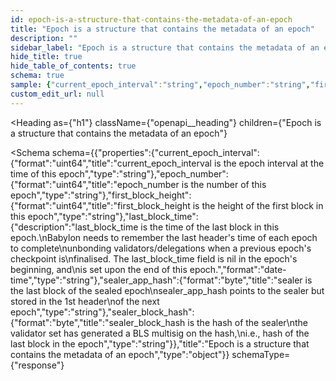 ```yaml
---
id: epoch-is-a-structure-that-contains-the-metadata-of-an-epoch
title: "Epoch is a structure that contains the metadata of an epoch"
description: ""
sidebar_label: "Epoch is a structure that contains the metadata of an epoch"
hide_title: true
hide_table_of_contents: true
schema: true
sample: {"current_epoch_interval":"string","epoch_number":"string","first_block_height":"string","last_block_time":"2024-07-29T15:51:28.071Z","sealer_app_hash":"string","sealer_block_hash":"string"}
custom_edit_url: null
---
```



<Heading
  as={"h1"}
  className={"openapi__heading"}
  children={"Epoch is a structure that contains the metadata of an epoch"}
>
</Heading>





<Schema
  schema={{"properties":{"current_epoch_interval":{"format":"uint64","title":"current_epoch_interval is the epoch interval at the time of this epoch","type":"string"},"epoch_number":{"format":"uint64","title":"epoch_number is the number of this epoch","type":"string"},"first_block_height":{"format":"uint64","title":"first_block_height is the height of the first block in this epoch","type":"string"},"last_block_time":{"description":"last_block_time is the time of the last block in this epoch.\nBabylon needs to remember the last header's time of each epoch to complete\nunbonding validators/delegations when a previous epoch's checkpoint is\nfinalised. The last_block_time field is nil in the epoch's beginning, and\nis set upon the end of this epoch.","format":"date-time","type":"string"},"sealer_app_hash":{"format":"byte","title":"sealer is the last block of the sealed epoch\nsealer_app_hash points to the sealer but stored in the 1st header\nof the next epoch","type":"string"},"sealer_block_hash":{"format":"byte","title":"sealer_block_hash is the hash of the sealer\nthe validator set has generated a BLS multisig on the hash,\ni.e., hash of the last block in the epoch","type":"string"}},"title":"Epoch is a structure that contains the metadata of an epoch","type":"object"}}
  schemaType={"response"}
>
  
</Schema>
            